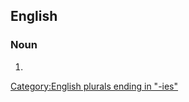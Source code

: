 ==English==

===Noun===
{{head|en|noun form}}

# {{plural of|farkleberry|lang=en}}

[[Category:English plurals ending in "-ies"]]